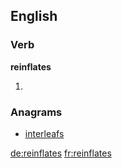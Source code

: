 ==English==

===Verb===
'''reinflates'''

# {{third-person singular of|[[reinflate]]}}

===Anagrams===
* [[interleafs#English|interleafs]]

[[de:reinflates]]
[[fr:reinflates]]